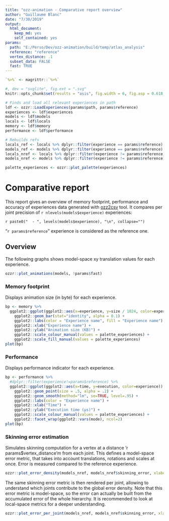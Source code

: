 ```yaml
---
title: "ozz-animation - Comparative report overview"
author: "Guillaume Blanc"
date: "7/30/2019"
output:
  html_document:
    keep_md: yes
    self_contained: yes
params:
  path: "E:/Perso/Dev/ozz-animation/build/temp/atlas_analysis"
  reference: "reference"
  vertex_distance: .1
  subset_data: FALSE
  fast: TRUE
---
```


```r
`%>%` <- magrittr::`%>%`

#, dev = "svglite", fig.ext = ".svg"
knitr::opts_chunk$set(results = "asis", fig.width = 6, fig.asp = 0.618, fig.align = "center", echo = FALSE)

# Finds and load all relevant experiences in path
ldf <- ozzr::LoadExperiences(params$path, params$reference)
experiences <- ldf$experiences
models <- ldf$models
locals <- ldf$locals
memory <- ldf$memory
performance <- ldf$performance

# Rebuilds refs
locals_ref <- locals %>% dplyr::filter(experience == params$reference)
models_ref <- models %>% dplyr::filter(experience == params$reference)
locals_nref <- locals %>% dplyr::filter(experience != params$reference)
models_nref <- models %>% dplyr::filter(experience != params$reference)

palette_experiences <- ozzr::plot_palette(experiences)
```

# Comparative report {.tabset}

This report gives an overview of memory footprint, performance and accuracy of experiences data generated with [ozz2csv](https://github.com/guillaumeblanc/ozz-animation/tree/master/src/animation/offline/csv) tool.
It compares per joint precision of `r nlevels(models$experience)` experiences:

`r paste0("  - ", levels(models$experience), "\n", collapse="")`

"`r params$reference`" experience is considered as the reference one.

## Overview

The following graphs shows model-space xy translation values for each experience.

```r
ozzr::plot_animations(models, !params$fast)
```

### Memory footprint

Displays animation size (in byte) for each experience.

```r
bp <- memory %>%
  ggplot2::ggplot(ggplot2::aes(x=experience, y=size / 1024, color=experience, fill=experience)) +
    ggplot2::geom_bar(stat="identity", alpha = 0.1) +
    ggplot2::labs(color = "Experience name", fill = "Experience name") +
    ggplot2::xlab("Experience name") +
    ggplot2::ylab("Animation size (KB)") +
    ggplot2::scale_colour_manual(values = palette_experiences) +
    ggplot2::scale_fill_manual(values = palette_experiences)
plot(bp)
```

### Performance

Displays performance indicator for each experience.

```r
bp <- performance %>%
  #dplyr::filter(experience!=params$reference) %>%
  ggplot2::ggplot(ggplot2::aes(x=time, y=execution, color=experience)) +
    ggplot2::geom_point(size = .5, alpha = .2) +
    ggplot2::geom_smooth(method="lm", se=TRUE, level=.95) +
    ggplot2::labs(color = "Experience name") +
    ggplot2::xlab("Time") +
    ggplot2::ylab("Execution time (µs)") +
    ggplot2::scale_colour_manual(values = palette_experiences) +
    ggplot2::facet_wrap(ggplot2::vars(mode), ncol=2)
plot(bp)
```

### Skinning error estimation

Simulates skinning computation for a vertex at a distance 'r params$vertex_distance'm from each joint. This defines a model-space error metric, that takes into account translations, rotations and scales at once.
Error is measured compared to the reference experience.

```r
ozzr::plot_error_density(models_nref, models_nref$skinning_error, xlabel = "Skinning error (mm)")
```

The same skinning error metric is then rendered per joint, allowing to understand which joints contribute to the global error density.
Note that this error metric is model-space, so the error can actually be built from the accumulated error of the whole hierarchy. It is recommended to look at local-space metrics for a deeper understanding.

```r
ozzr::plot_error_per_joint(models_nref, models_nref$skinning_error, xlabel = "Skinning error (mm)")
```
